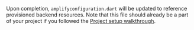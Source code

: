 Upon completion, `amplifyconfiguration.dart` will be updated to reference provisioned backend resources.  Note that this file should already be a part of your project if you followed the [Project setup walkthrough](/lib-v1/project-setup/create-application).